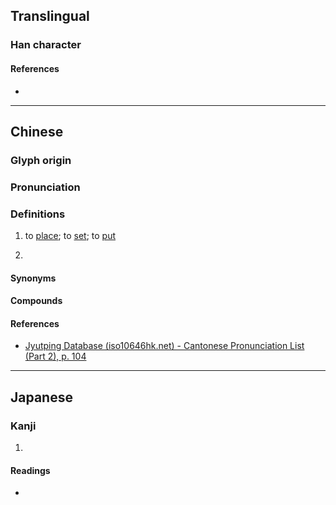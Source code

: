 {{character info}}
==Translingual==

===Han character===
{{Han char|rn=53|rad=广|as=17|sn=20|four=00244|canj=IBCV|ids=⿸广嬰}}

====References====
* {{Han ref|kx=0352.120|dkj=09543|dj=0665.290|hdz=20908.120|uh=5EEE|ud=24302|bh=F446|bd=62534}}

----

==Chinese==
{{zh-forms}}

===Glyph origin===
{{Han etym}}

===Pronunciation===
{{zh-pron
|m=yǐng
|c=jing2
|md=ĕng
|cat=v
}}

===Definitions===
{{zh-hanzi}}

# {{lb|zh|literary|or|Min Dong}} to [[place]]; to [[set]]; to [[put]]
# {{zh-used2|p}}

====Synonyms====
{{zh-dial|放}}

====Compounds====
{{zh-der|廮陶|廮𡅏}}

====References====
* [http://www.iso10646hk.net/jp/document/download.jsp Jyutping Database (iso10646hk.net) - Cantonese Pronunciation List (Part 2), p. 104]

----

==Japanese==

===Kanji===
{{ja-kanji|grade=|rs=广17}}

# {{rfdef|ja|sort=广17}}

====Readings====
* {{ja-readings|on=[[えい]] (ei), [[やう]] (yau)|kun=[[おちつく]] (ochitsuku)}}